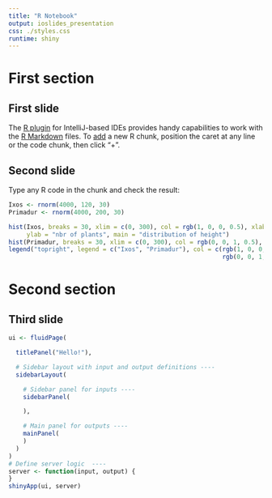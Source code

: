 ```yaml
---
title: "R Notebook"
output: ioslides_presentation
css: ./styles.css
runtime: shiny
---
```


# First section

## First slide{#first}

The [R plugin](https://www.jetbrains.com/help/pycharm/r-plugin-support.html) for IntelliJ-based IDEs provides
handy capabilities to work with the [R Markdown](https://www.jetbrains.com/help/pycharm/r-markdown.html) files.
To [add](https://www.jetbrains.com/help/pycharm/r-markdown.html#add-code-chunk) a new R chunk,
position the caret at any line or the code chunk, then click "+".

## Second slide

Type any R code in the chunk and check the result:

```r
Ixos <- rnorm(4000, 120, 30)
Primadur <- rnorm(4000, 200, 30)

hist(Ixos, breaks = 30, xlim = c(0, 300), col = rgb(1, 0, 0, 0.5), xlab = "height",
     ylab = "nbr of plants", main = "distribution of height")
hist(Primadur, breaks = 30, xlim = c(0, 300), col = rgb(0, 0, 1, 0.5), add = T)
legend("topright", legend = c("Ixos", "Primadur"), col = c(rgb(1, 0, 0, 0.5),
                                                           rgb(0, 0, 1, 0.5)), pt.cex = 2, pch = 15)
```

# Second section

## Third slide

```r
ui <- fluidPage(

  titlePanel("Hello!"),

  # Sidebar layout with input and output definitions ----
  sidebarLayout(

    # Sidebar panel for inputs ----
    sidebarPanel(

    ),

    # Main panel for outputs ----
    mainPanel(
    )
  )
)
# Define server logic  ----
server <- function(input, output) {
}
shinyApp(ui, server)
```